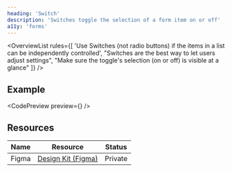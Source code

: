 ```yaml
---
heading: 'Switch'
description: 'Switches toggle the selection of a form item on or off'
a11y: 'forms'
---
```



<OverviewList rules={[
  'Use Switches (not radio buttons) if the items in a list can be independently controlled',
  "Switches are the best way to let users adjust settings",
  "Make sure the toggle's selection (on or off) is visible at a glance"
]} />

## Example

<CodePreview preview={<BasicDemo />} />

<DripDivider />

## Resources

| Name     | Resource | Status                                               |
| -------- | -------- | ---------------------------------------------------- |
| Figma    | [Design Kit (Figma)](https://www.figma.com/design/ducwqOCxoxcWc3ReV3FYd8/Digital-University-Component-Library?m=auto&node-id=0-1)      |                         Private                      |